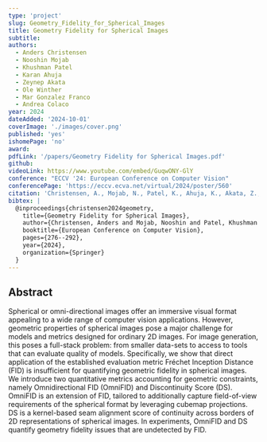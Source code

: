 ```yaml
---
type: 'project'
slug: Geometry_Fidelity_for_Spherical_Images
title: Geometry Fidelity for Spherical Images
subtitle:
authors:
  - Anders Christensen
  - Nooshin Mojab
  - Khushman Patel
  - Karan Ahuja
  - Zeynep Akata
  - Ole Winther
  - Mar Gonzalez Franco
  - Andrea Colaco
year: 2024
dateAdded: '2024-10-01'
coverImage: './images/cover.png'
published: 'yes'
ishomePage: 'no'
award:
pdfLink: '/papers/Geometry Fidelity for Spherical Images.pdf'
github:
videoLink: https://www.youtube.com/embed/GuqwONY-GlY
conference: "ECCV '24: European Conference on Computer Vision"
conferencePage: 'https://eccv.ecva.net/virtual/2024/poster/560'
citation: 'Christensen, A., Mojab, N., Patel, K., Ahuja, K., Akata, Z., Winther, O., Gonzalez-Franco, M. and Colaco, A. (2024). Geometry Fidelity for Spherical Images. In European Conference on Computer Vision. ECCV 2024. Springer, Cham.'
bibtex: |
  @inproceedings{christensen2024geometry,
    title={Geometry Fidelity for Spherical Images},
    author={Christensen, Anders and Mojab, Nooshin and Patel, Khushman and Ahuja, Karan and Akata, Zeynep and Winther, Ole and Gonzalez-Franco, Mar and Colaco, Andrea},
    booktitle={European Conference on Computer Vision},
    pages={276--292},
    year={2024},
    organization={Springer}
  }
---
```


## Abstract

Spherical or omni-directional images offer an immersive visual format appealing to a wide range of computer vision applications. However, geometric properties of spherical images pose a major challenge for models and metrics designed for ordinary 2D images. For image generation, this poses a full-stack problem: from smaller data-sets to access to tools that can evaluate quality of models. Specifically, we show that direct application of the established evaluation metric Fréchet Inception Distance (FID) is insufficient for quantifying geometric fidelity in spherical images. We introduce two quantitative metrics accounting for geometric constraints, namely Omnidirectional FID (OmniFID) and Discontinuity Score (DS). OmniFID is an extension of FID, tailored to additionally capture field-of-view requirements of the spherical format by leveraging cubemap projections. DS is a kernel-based seam alignment score of continuity across borders of 2D representations of spherical images. In experiments, OmniFID and DS quantify geometry fidelity issues that are undetected by FID.
